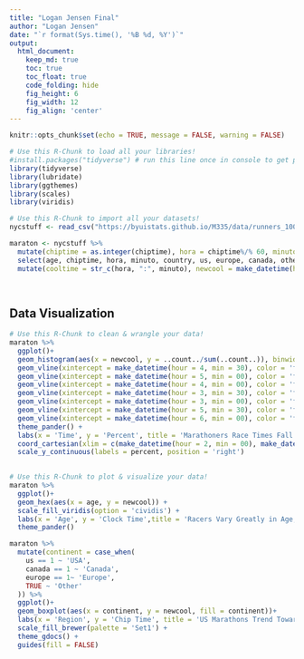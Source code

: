 ```yaml
---
title: "Logan Jensen Final"
author: "Logan Jensen"
date: "`r format(Sys.time(), '%B %d, %Y')`"
output:
  html_document:  
    keep_md: true
    toc: true
    toc_float: true
    code_folding: hide
    fig_height: 6
    fig_width: 12
    fig_align: 'center'
---
```


```r
knitr::opts_chunk$set(echo = TRUE, message = FALSE, warning = FALSE)
```

```r
# Use this R-Chunk to load all your libraries!
#install.packages("tidyverse") # run this line once in console to get package
library(tidyverse)
library(lubridate)
library(ggthemes)
library(scales)
library(viridis)
```

```r
# Use this R-Chunk to import all your datasets!
nycstuff <- read_csv("https://byuistats.github.io/M335/data/runners_100k.csv")

maraton <- nycstuff %>%
  mutate(chiptime = as.integer(chiptime), hora = chiptime%/% 60, minuto = chiptime %% 60) %>%
  select(age, chiptime, hora, minuto, country, us, europe, canada, other) %>%
  mutate(cooltime = str_c(hora, ":", minuto), newcool = make_datetime(hour = hora, min = minuto), coolnew = format(newcool, '%H:%M')) 

  
```


## Data Visualization

```r
# Use this R-Chunk to clean & wrangle your data!
maraton %>%
  ggplot()+
  geom_histogram(aes(x = newcool, y = ..count../sum(..count..)), binwidth = 30) +
  geom_vline(xintercept = make_datetime(hour = 4, min = 30), color = 'firebrick') +
  geom_vline(xintercept = make_datetime(hour = 5, min = 00), color = 'firebrick') +
  geom_vline(xintercept = make_datetime(hour = 4, min = 00), color = 'firebrick') +
  geom_vline(xintercept = make_datetime(hour = 3, min = 30), color = 'firebrick') +
  geom_vline(xintercept = make_datetime(hour = 3, min = 00), color = 'firebrick') +
  geom_vline(xintercept = make_datetime(hour = 5, min = 30), color = 'firebrick') +
  geom_vline(xintercept = make_datetime(hour = 6, min = 00), color = 'firebrick') +
  theme_pander() +
  labs(x = 'Time', y = 'Percent', title = 'Marathoners Race Times Fall Distributed Around 4 Hours') +
  coord_cartesian(xlim = c(make_datetime(hour = 2, min = 00), make_datetime(hour = 7, min = 30))) +
  scale_y_continuous(labels = percent, position = 'right')
  

```



```r
# Use this R-Chunk to plot & visualize your data!
maraton %>%
  ggplot()+
  geom_hex(aes(x = age, y = newcool)) +
  scale_fill_viridis(option = 'cividis') +
  labs(x = 'Age', y = 'Clock Time',title = 'Racers Vary Greatly in Age, Yet Finishing Time Clusters Around 4:30')+
  theme_pander() 

```

```r
maraton %>%
  mutate(continent = case_when(
    us == 1 ~ 'USA',
    canada == 1 ~ 'Canada',
    europe == 1~ 'Europe',
    TRUE ~ 'Other'
  )) %>%
  ggplot()+
  geom_boxplot(aes(x = continent, y = newcool, fill = continent))+
  labs(x = 'Region', y = 'Chip Time', title = 'US Marathons Trend Towards Slower Marathon Times') +
  scale_fill_brewer(palette = 'Set1') +
  theme_gdocs() +
  guides(fill = FALSE)
```


